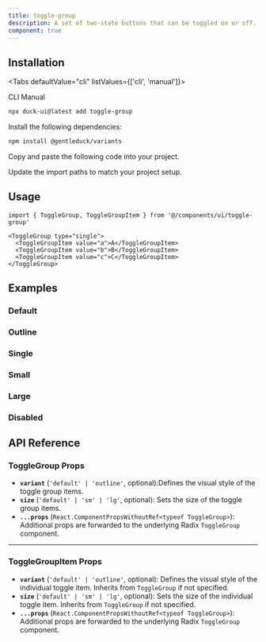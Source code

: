 ```yaml
---
title: toggle-group
description: A set of two-state buttons that can be toggled on or off.
component: true
---
```


<ComponentPreview
  name="toggle-group-1"
  description="A toggle group with three items."
/>

## Installation

<Tabs defaultValue="cli" listValues={['cli', 'manual']}>

<TabsList>
  <TabsTrigger value="cli">CLI</TabsTrigger>
  <TabsTrigger value="manual">Manual</TabsTrigger>
</TabsList>
<TabsContent value="cli">

```bash
npx duck-ui@latest add toggle-group
```

</TabsContent>

<TabsContent value="manual">

<Steps>

<Step>Install the following dependencies:</Step>

```bash
npm install @gentleduck/variants
```

<Step>Copy and paste the following code into your project.</Step>

<ComponentSource name="toggle-group" />

<Step>Update the import paths to match your project setup.</Step>

</Steps>

</TabsContent>

</Tabs>

## Usage

```tsx
import { ToggleGroup, ToggleGroupItem } from '@/components/ui/toggle-group'
```

```tsx
<ToggleGroup type="single">
  <ToggleGroupItem value="a">A</ToggleGroupItem>
  <ToggleGroupItem value="b">B</ToggleGroupItem>
  <ToggleGroupItem value="c">C</ToggleGroupItem>
</ToggleGroup>
```

## Examples

### Default

<ComponentPreview
  name="toggle-group-2"
  description="A toggle group with three items."
/>

### Outline

<ComponentPreview
  name="toggle-group-3"
  description="A toggle group using the outline variant."
/>

### Single

<ComponentPreview
  name="toggle-group-4"
  description="A toggle group with single selection."
/>

### Small

<ComponentPreview
  name="toggle-group-5"
  description="A toggle group using the small size."
/>

### Large

<ComponentPreview
  name="toggle-group-6"
  description="A toggle group using the large size."
/>

### Disabled

<ComponentPreview
  name="toggle-group-7"
  description="A disabled toggle group."
/>

## API Reference

### **ToggleGroup Props**

* **`variant`** (`'default' | 'outline'`, optional):Defines the visual style of the toggle group items.
* **`size`** (`'default' | 'sm' | 'lg'`, optional): Sets the size of the toggle group items.
* **`...props`** (`React.ComponentPropsWithoutRef<typeof ToggleGroup>`):  Additional props are forwarded to the underlying Radix `ToggleGroup` component.

---

### **ToggleGroupItem Props**

* **`variant`** (`'default' | 'outline'`, optional): Defines the visual style of the individual toggle item. Inherits from `ToggleGroup` if not specified.
* **`size`** (`'default' | 'sm' | 'lg'`, optional): Sets the size of the individual toggle item. Inherits from `ToggleGroup` if not specified.
* **`...props`** (`React.ComponentPropsWithoutRef<typeof ToggleGroup>`): Additional props are forwarded to the underlying Radix `ToggleGroup` component.

